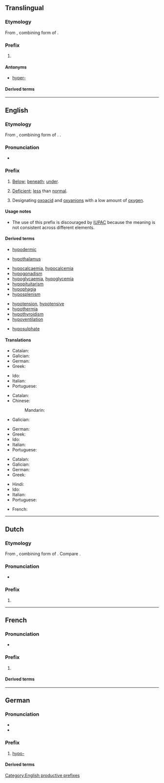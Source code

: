 {{also|hypo|hypo.}}
==Translingual==

===Etymology===
From {{der|mul|grc|ὑπο-}}, combining form of {{m|grc|ὑπό||under}}.

===Prefix===
{{head|mul|prefix}}

# {{l|en|hypo-}}

====Antonyms====
* [[hyper-#Translingual|hyper-]]

====Derived terms====
{{prefixsee|mul|hypo-}}

----

==English==

===Etymology===
From {{der|en|grc|ὑπο-}}, combining form of {{m|grc|ὑπό||under}}. {{doublet|en|sub-}}.

===Pronunciation===
* {{a|RP}} {{IPA|en|/ˈhaɪpəʊ/}}

===Prefix===
{{en-prefix}}

# {{lb|en|anatomy}} [[below|Below]]; [[beneath]]; [[under]].
#: {{syn|en|sub-|q1=Latinate}}
# {{lb|en|medicine}} [[deficient|Deficient]]; [[less]] than [[normal]].
#: {{syn|en|sub-|q1=Latinate}}
#: {{ant|en|hyper-}}
# {{lb|en|chemistry}} Designating [[oxoacid]] and [[oxyanion]]s with a low amount of [[oxygen]].
#: {{ant|en|per-}}

====Usage notes====
* {{sense|chemistry}} The use of this prefix is discouraged by [[IUPAC]] because the meaning is not consistent across different elements.

====Derived terms====
{{prefixsee|en}}
{{rel-top|Terms derived from the ''hypo-'' prefix in the anatomical sense}}
* [[hypodermic]]
{{rel-mid}}
* [[hypothalamus]]
{{rel-bottom}}
{{rel-top|Terms derived from the ''hypo-'' prefix in the medical sense}}
* [[hypocalcaemia]], [[hypocalcemia]]
* [[hypogonadism]]
* [[hypoglycaemia]], [[hypoglycemia]]
* [[hypopituitarism]]
* [[hypophagia]]
* [[hyposplenism]]
{{rel-mid}}
* [[hypotension]], [[hypotensive]]
* [[hypothermia]]
* [[hypothyroidism]]
* [[hypoventilation]]
{{rel-bottom}}
{{rel-top|Terms derived from the ''hypo-'' prefix in the chemical sense}}
* [[hyposulphate]]
{{rel-mid}}
{{rel-bottom}}

====Translations====
{{trans-top|Anatomical sense}}
* Catalan: {{t+|ca|hipo-}}
* Galician: {{t+|gl|hipo-}}
* German: {{t+|de|hypo-}}
* Greek: {{t+|el|υπο-}}
{{trans-mid}}
* Ido: {{t|io|hipo-}}
* Italian: {{t+|it|ipo-}}
* Portuguese: {{t|pt|hipo-}}
{{trans-bottom}}

{{trans-top|Medical sense}}
* Catalan: {{t+|ca|hipo-}}
* Chinese:
*: Mandarin: {{t+|cmn|低|tr=dī}}
* Galician: {{t+|gl|hipo-}}
{{trans-mid}}
* German: {{t+|de|hypo-}}
* Greek: {{t+|el|υπο-}}
* Ido: {{t|io|hipo-}}
* Italian: {{t+|it|ipo-}}
* Portuguese: {{t|pt|hipo-}}
{{trans-bottom}}

{{trans-top|Chemical sense}}
* Catalan: {{t+|ca|hipo-}}
* Galician: {{t+|gl|hipo-}}
* German: {{t+|de|hypo-}}
* Greek: {{t+|el|υπο-}}
{{trans-mid}}
* Hindi: {{t|hi|उन-}}
* Ido: {{t|io|hipo-}}
* Italian: {{t+|it|ipo-}}
* Portuguese: {{t|pt|hipo-}}
{{trans-bottom}}

{{checktrans-top}}
* French: {{t+check|fr|hypo-}}
{{trans-mid}}
{{trans-bottom}}

[[Category:English productive prefixes]]

----

==Dutch==

===Etymology===
From {{der|nl|grc|ὑπο-}}, combining form of {{m|grc|ὑπό||under}}. Compare {{m|nl|sub-}}.

===Pronunciation===
* {{audio|nl|Nl-hypo-.ogg|Audio}}

===Prefix===
{{head|nl|prefix}}

# {{l|en|hypo-}}

{{prefixsee|nl}}

----

==French==

===Pronunciation===
* {{fr-muteh}} {{fr-IPA||hypŏ}}

===Prefix===
{{fr-prefix}}

# {{l|en|hypo-}}

====Derived terms====
{{prefixsee|fr}}

----

==German==

===Pronunciation===
* {{IPA|de|/ˈhypo/}}
* {{audio|de|De-hypo-.ogg|Audio}}

===Prefix===
{{de-pref}}

# [[#English|hypo-]]

====Derived terms====
{{prefixsee|de}}